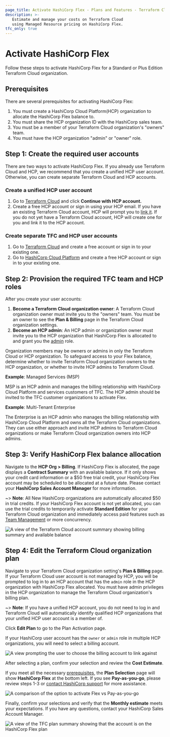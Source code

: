 ```yaml
---
page_title: Activate HashiCorp Flex - Plans and Features - Terraform Cloud
description: >-
   Estimate and manage your costs on Terraform Cloud 
   using Managed Resource pricing on HashiCorp Flex.
tfc_only: true
---
```


# Activate HashiCorp Flex

Follow these steps to activate HashiCorp Flex for a Standard or Plus Edition Terraform Cloud organization. 

## Prerequisites

There are several prerequisites for activating HashiCorp Flex:

1. You must create a HashiCorp Cloud Platform(HCP) organization to allocate the HashiCorp Flex balance to.
1. You must share the HCP organization ID with the HashiCorp sales team. 
1. You must be a member of your Terraform Cloud organization's "owners" team.
1. You must have the HCP organization "admin" or "owner" role.

## Step 1: Create the required user accounts

There are two ways to activate HashiCorp Flex. If you already use Terraform Cloud and HCP, we recommend that you create a unified HCP user account. Otherwise, you can create separate Terraform Cloud and HCP accounts.

### Create a unified HCP user account

1. Go to [Terraform Cloud](https://app.terraform.io) and click **Continue with HCP account.** 
1. Create a free HCP account or sign in using your HCP email. If you have an existing Terraform Cloud account, HCP will prompt you to [link it](https://developer.hashicorp.com/terraform/cloud-docs/users-teams-organizations/users#linked-hcp-and-terraform-cloud-accounts). If you do not yet have a Terraform Cloud account, HCP will create one for you and link it to the HCP account.  

### Create separate TFC and HCP user accounts

1. Go to [Terraform Cloud](https://app.terraform.io) and create a free account or sign in to your existing one. 
1. Go to [HashiCorp Cloud Platform](https://cloud.hashicorp.com) and create a free HCP account or sign in to your existing one.  

## Step 2: Provision the required TFC team and HCP roles

After you create your user accounts:

1. **Become a Terraform Cloud organization owner**: A Terraform Cloud organization owner must invite you to the "owners" team. You must be an owner to see the **Plan & Billing** page in the Terraform Cloud organization settings.
1. **Become an HCP admin**: An HCP admin or organization owner must invite you to the HCP organization that HashiCorp Flex is allocated to and grant you the [admin](https://developer.hashicorp.com/hcp/docs/hcp/admin/iam/users#organization-role) role. 

Organization members may be owners or admins in only the Terraform Cloud or HCP organization. To safeguard access to your Flex balance, determine whether to invite Terraform Cloud organization owners to the HCP organization, or whether to invite HCP admins to Terraform Cloud.  

**Example**: Managed Services (MSP)

MSP is an HCP admin and manages the billing relationship with HashiCorp Cloud Platform and services customers of TFC.  The HCP admin should be invited to the TFC customer organizations to activate Flex.

**Example**: Multi-Tenant Enterprise

The Enterprise is an HCP admin who manages the billing relationship with HashiCorp Cloud Platform and owns all the Terraform Cloud organizations. They can use either approach and invite HCP admins to Terraform Cloud organizations or make Terraform Cloud organization owners into HCP admins.


## Step 3: Verify HashiCorp Flex balance allocation

Navigate to the **HCP Org > Billing**.  If HashiCorp Flex is allocated, the page displays a **Contract Summary** with an available balance. If it only shows your credit card information or a $50 free trial credit, your HashiCorp Flex account may be scheduled to be allocated at a future date. Please contact your **HashiCorp Sales Account Manager** for more information.


~> **Note**: All New HashiCorp organizations are automatically allocated $50 in trial credits. If your HashiCorp Flex account is not yet allocated, you can use the trial credits to temporarily activate **Standard Edition** for your Terraform Cloud organization and immediately access paid features such as [Team Management](https://developer.hashicorp.com/terraform/cloud-docs/users-teams-organizations/teams) or more concurrency.

![A view of the Terraform Cloud account summary showing billing summary and available balance](/img/docs/tfc-account-summary.png)

## Step 4: Edit the Terraform Cloud organization plan

Navigate to your Terraform Cloud organization setting's **Plan & Billing** page. If your Terraform Cloud user account is not managed by HCP, you will be prompted to log in to an HCP account that has the `admin` role in the HCP organization with HashiCorp Flex allocated. You must have admin privileges in the HCP organization to manage the Terraform Cloud organization's billing plan.  

~> **Note**: If you have a unified HCP account, you do not need to log in and Terraform Cloud will automatically identify qualified HCP organizations that your unified HCP user account is a member of.

Click **Edit Plan** to go to the Plan Activation page.  

If your HashiCorp user account has the `owner` or `admin` role in multiple HCP organizations, you will need to select a billing account.

![A view prompting the user to choose the billing account to link against](/img/docs/tfc-plan-org-select.png)

After selecting a plan, confirm your selection and review the **Cost Estimate**.

If you meet all the necessary [prerequisites](#prerequisites), the **Plan Selection** page will show **HashiCorp Flex** at the bottom left. If you see **Pay-as-you-go**, please review steps 1-3 or [contact HashiCorp support](https://support.hashicorp.com/hc/en-us/requests/new) for more assistance.

![A comparison of the option to activate Flex vs Pay-as-you-go](/img/docs/tfc-flex-vs-payg.png)

Finally, confirm your selections and verify that the **Monthly estimate** meets your expectations. If you have any questions, contact your HashiCorp Sales Account Manager.

![A view of the TFC plan summary showing that the account is on the HashiCorp Flex plan](/img/docs/tfc-plan-summary.png)
